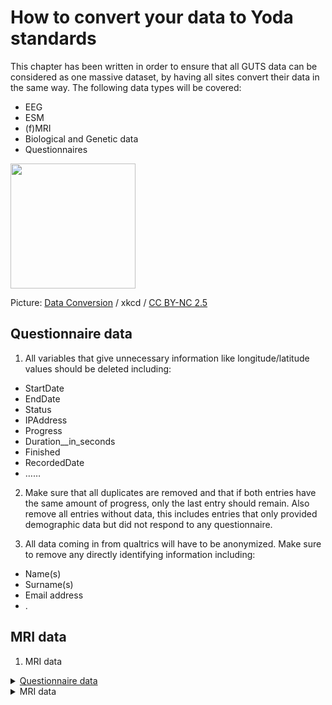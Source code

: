 # How to convert your data to Yoda standards

This chapter has been written in order to ensure that all GUTS data can be considered as one massive dataset, by having all sites convert their data in the same way. The following data types will be covered:

-   EEG
-   ESM
-   (f)MRI
-   Biological and Genetic data
-   Questionnaires

![](images/data_trap_2x.png){width="200"}

Picture: [Data Conversion](https://imgs.xkcd.com/comics/data_trap.png) / xkcd / [CC BY-NC 2.5](https://creativecommons.org/licenses/by-nc/2.5/)

::: callout-note
# Questionnaire data

1.  All variables that give unnecessary information like longitude/latitude values should be deleted including:

-   StartDate
-   EndDate
-   Status
-   IPAddress
-   Progress
-   Duration\_\_in_seconds
-   Finished
-   RecordedDate
-   ......

2.  Make sure that all duplicates are removed and that if both entries have the same amount of progress, only the last entry should remain. Also remove all entries without data, this includes entries that only provided demographic data but did not respond to any questionnaire.

3.  All data coming in from qualtrics will have to be anonymized. Make sure to remove any directly identifying information including:

-   Name(s)
-   Surname(s)
-   Email address
-   .
:::

::: callout-note
# MRI data

1. MRI data

:::

</details>

<details>

<summary>[Questionnaire data]{.underline}</summary>

1.  All variables that give unnecessary information like longitude/latitude values should be deleted including:

-   StartDate
-   EndDate
-   Status
-   IPAddress
-   Progress
-   Duration\_\_in_seconds
-   Finished
-   RecordedDate
-   ......

2.  Make sure that all duplicates are removed and that if both entries have the same amount of progress, only the last entry should remain. Also remove all entries without data, this includes entries that only provided demographic data but did not respond to any questionnaire.

3.  All data coming in from qualtrics will have to be anonymized. Make sure to remove any directly identifying information including:

-   Name(s)
-   Surname(s)
-   Email address
-   .

</details>

<details>

<summary>MRI data</summary>

1.  [MRI data]{.underline}

</details>
